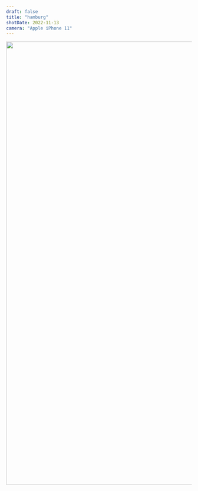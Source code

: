 ```yaml
---
draft: false
title: "hamburg"
shotDate: 2022-11-13
camera: "Apple iPhone 11"
---
```



<picture>
  <source
    srcset={`https://img.kenan.fyi/photos/originals/${frontmatter.title}_1920px.webp`}
    type="image/webp"
  />
  <img
    src={`https://img.kenan.fyi/photos/originals/${frontmatter.title}_1920px.jpg`}
    alt=""
    width="2880"
    height="1200"
    loading="lazy"
    decoding="async"
  />
</picture>
